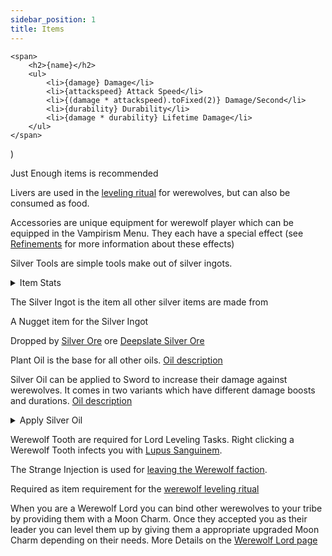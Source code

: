 ```yaml
---
sidebar_position: 1
title: Items
---
```



    <span>
        <h2>{name}</h2>
        <ul>
            <li>{damage} Damage</li>
            <li>{attackspeed} Attack Speed</li>
            <li>{(damage * attackspeed).toFixed(2)} Damage/Second</li>
            <li>{durability} Durability</li>
            <li>{damage * durability} Lifetime Damage</li>
        </ul>
    </span>
)

Just Enough items is recommended

<Item title="Liver" img={liverImage} source={liverSource}>

Livers are used in the [leveling ritual](../werewolf/leveling#ritual) for werewolves, but can also be consumed as food.
</Item>

<Items title="Accessories" img={accessoriesImages} source={accessoriesSource}>

Accessories are unique equipment for werewolf player which can be equipped in the Vampirism Menu. They each have a special effect (see [Refinements](./refinements.md) for more information about these effects)
</Items>

<Items title="Silver Tools" img={silverToolImages} source={silverToolSource()}>

Silver Tools are simple tools make out of silver ingots.

<details><summary>Item Stats</summary>
<ItemStats name="Silver Sword" damage={6} attackspeed={1.6} durability={250}/>
<ItemStats name="Silver Axe" damage={5.5} attackspeed={0.9} durability={250}/>
<ItemStats name="Silver Pickaxe" damage={4} attackspeed={1.2} durability={250}/>
<ItemStats name="Silver Shovel" damage={4} attackspeed={1} durability={250}/>
<ItemStats name="Silver Hoe" damage={1} attackspeed={2.5} durability={250}/>

</details>

</Items>

<Item title="Silver Ingot" img={silverIngotImage} source={silverIngotSource()}>

The Silver Ingot is the item all other silver items are made from
</Item>

<Item title="Silver Nugget" img={silverNuggetImage} source={silverNuggetCrafting}>

A Nugget item for the Silver Ingot
</Item>

<Item title="Raw Silver" img={rawSilverImage}>

Dropped by [Silver Ore](./blocks.mdx#silver-ore) ore [Deepslate Silver Ore](./blocks.mdx#deepslate-silver-ore)
</Item>

<Item title="Plant Oil" img={plantOilImage} source={plantOilBrewing}>

Plant Oil is the base for all other oils. [Oil description](./oils.mdx#plant-oil)
</Item>

<Item title="Silver Oil" img={silverOilImage} source={silverOilSource()}>

Silver Oil can be applied to Sword to increase their damage against werewolves. It comes in two variants which have different damage boosts and durations. [Oil description](./oils.mdx#silver-oil)

<details><summary>Apply Silver Oil</summary>
    <img src="https://i.ibb.co/CsTj8ZM/silver-apply.png" alt="silver-apply" border="0" width="500"/>
</details>
</Item>

<Item title="Werewolf Tooth" img={werewolfToothImage} source={werewolfToothSource}>

Werewolf Tooth are required for Lord Leveling Tasks.
Right clicking a Werewolf Tooth infects you with [Lupus Sanguinem](./effects.mdx#lupus-sanguinem).
</Item>

<Item title="Strange Injection" img={strangeInjectionImage} source={strangeInjectionSource}>

The Strange Injection is used for [leaving the Werewolf faction](../werewolf/leveling.md#un-werewolf).
</Item>

<Item title="Cracked Bone" img={crackedBoneImage} source={crackedBoneSource} >

Required as item requirement for the [werewolf leveling ritual](../werewolf/leveling#ritual)
</Item>

<Items title="Minion Charms" img={minionCharmTextures} source={minionCharmSource}>

When you are a Werewolf Lord you can bind other werewolves to your tribe by providing them with a Moon Charm. Once they accepted you as their leader you can level them up by giving them a appropriate upgraded Moon Charm depending on their needs. More Details on the [Werewolf Lord page](../werewolf/lord.md)
</Items>

